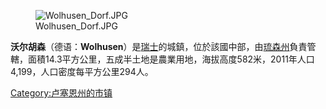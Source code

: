 [[Image:Wolhusen_Dorf.JPG|right]]

'''沃尔胡森'''（德语：'''Wolhusen'''）是[[瑞士|瑞士]]的城鎮，位於該國中部，由[[琉森州|琉森州]]負責管轄，面積14.3平方公里，五成半土地是農業用地，海拔高度582米，2011年人口4,199，人口密度每平方公里294人。

{{Switzerland-geo-stub}}
[[Category:卢塞恩州的市镇|Category:卢塞恩州的市镇]]
